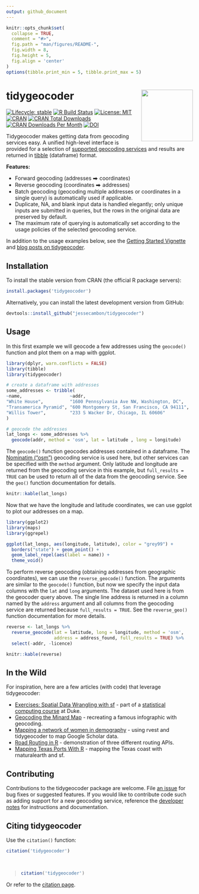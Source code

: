 ```yaml
---
output: github_document
---
```


<!-- README.md is generated from README.Rmd. Please edit that file directly and reknit -->

```r
knitr::opts_chunk$set(
  collapse = TRUE,
  comment = "#>",
  fig.path = "man/figures/README-",
  fig.width = 8,
  fig.height = 5,
  fig.align = 'center'
)
options(tibble.print_min = 5, tibble.print_max = 5)
```

# tidygeocoder<a href='https://jessecambon.github.io/tidygeocoder/'><img src="man/figures/tidygeocoder_hex.png" align="right" height="139px"/></a>

<!-- badges: start -->
[![Lifecycle: stable](https://img.shields.io/badge/lifecycle-stable-brightgreen.svg)](https://lifecycle.r-lib.org/articles/stages.html#stable)
[![R Build Status](https://github.com/jessecambon/tidygeocoder/workflows/R-CMD-check/badge.svg)](https://github.com/jessecambon/tidygeocoder/actions?workflow=R-CMD-check)
[![License: MIT](https://img.shields.io/badge/License-MIT-yellow.svg)](https://github.com/jessecambon/tidygeocoder/blob/master/LICENSE.md)
[![CRAN](https://www.r-pkg.org/badges/version/tidygeocoder)](https://cran.r-project.org/package=tidygeocoder)
[![CRAN Total Downloads](http://cranlogs.r-pkg.org/badges/grand-total/tidygeocoder)](https://CRAN.R-project.org/package=tidygeocoder)
[![CRAN Downloads Per Month](http://cranlogs.r-pkg.org/badges/tidygeocoder)](https://cran.r-project.org/package=tidygeocoder)
[![DOI](https://zenodo.org/badge/DOI/10.5281/zenodo.4686074.svg)](https://doi.org/10.5281/zenodo.4686074)
<!-- badges: end -->

Tidygeocoder makes getting data from geocoding services easy. A unified high-level interface is provided for a selection of [supported geocoding services](https://jessecambon.github.io/tidygeocoder/articles/geocoder_services.html) and results are returned in [tibble](https://tibble.tidyverse.org/) (dataframe) format.

**Features:**

- Forward geocoding (addresses ⮕ coordinates)
- Reverse geocoding (coordinates ⮕ addresses)
- Batch geocoding (geocoding multiple addresses or coordinates in a single query) is automatically used if applicable.
- Duplicate, NA, and blank input data is handled elegantly; only unique inputs are submitted in queries, but the rows in the original data are preserved by default.
- The maximum rate of querying is automatically set according to the usage policies of the selected geocoding service.

In addition to the usage examples below, see the [Getting Started Vignette](https://jessecambon.github.io/tidygeocoder/articles/tidygeocoder.html) and [blog posts on tidygeocoder](https://jessecambon.github.io/tag/tidygeocoder).

## Installation

To install the stable version from CRAN (the official R package servers):

```r
install.packages('tidygeocoder')
```

Alternatively, you can install the latest development version from GitHub:

```r
devtools::install_github("jessecambon/tidygeocoder")
```

## Usage

In this first example we will geocode a few addresses using the `geocode()` function and plot them on a map with ggplot.

```r
library(dplyr, warn.conflicts = FALSE)
library(tibble)
library(tidygeocoder)

# create a dataframe with addresses
some_addresses <- tribble(
~name,                  ~addr,
"White House",          "1600 Pennsylvania Ave NW, Washington, DC",
"Transamerica Pyramid", "600 Montgomery St, San Francisco, CA 94111",     
"Willis Tower",         "233 S Wacker Dr, Chicago, IL 60606"                                  
)

# geocode the addresses
lat_longs <- some_addresses %>%
  geocode(addr, method = 'osm', lat = latitude , long = longitude)
```

The `geocode()` function geocodes addresses contained in a dataframe. The [Nominatim ("osm")](https://nominatim.org/) geocoding service is used here, but other services can be specified with the `method` argument. Only latitude and longitude are returned from the geocoding service in this example, but `full_results = TRUE` can be used to return all of the data from the geocoding service. See the `geo()` function documentation for details.

```r
knitr::kable(lat_longs)
```

Now that we have the longitude and latitude coordinates, we can use ggplot to plot our addresses on a map.

```r
library(ggplot2)
library(maps)
library(ggrepel)

ggplot(lat_longs, aes(longitude, latitude), color = "grey99") +
  borders("state") + geom_point() +
  geom_label_repel(aes(label = name)) +
  theme_void()
```

To perform reverse geocoding (obtaining addresses from geographic coordinates), we can use the `reverse_geocode()` function. The arguments are similar to the `geocode()` function, but now we specify the input data columns with the `lat` and `long` arguments. The dataset used here is from the geocoder query above. The single line address is returned in a column named by the `address` argument and all columns from the geocoding service are returned because `full_results = TRUE`. See the `reverse_geo()` function documentation for more details.

<!-- 
Removing the licence column is done just to prevent a note from 
occurring in automated CRAN checks for an improper/old link.
-->
```r
reverse <- lat_longs %>%
  reverse_geocode(lat = latitude, long = longitude, method = 'osm',
                  address = address_found, full_results = TRUE) %>%
  select(-addr, -licence)
```

```r
knitr::kable(reverse)
```

## In the Wild

For inspiration, here are a few articles (with code) that leverage tidygeocoder:

- [Exercises: Spatial Data Wrangling with sf](http://www2.stat.duke.edu/courses/Spring21/sta323.001/exercises/lec_12.html) - part of a [statistical computing course](http://www2.stat.duke.edu/courses/Spring21/sta323.001/) at Duke.
- [Geocoding the Minard Map](https://www.jla-data.net/eng/minard-map-tidygeocoder/) - recreating a famous infographic with geocoding.
- [Mapping a network of women in demography](https://www.monicaalexander.com/posts/2021-21-02-mapping/) - using rvest and tidygeocoder to map Google Scholar data.
- [Road Routing in R](https://www.jla-data.net/eng/routing-in-r-context/) - demonstration of three different routing APIs.
- [Mapping Texas Ports With R](https://www.sharpsightlabs.com/blog/mapping-texas-ports-with-r-part1/) - mapping the Texas coast with rnaturalearth and sf.

## Contributing

Contributions to the tidygeocoder package are welcome. File [an issue](https://github.com/jessecambon/tidygeocoder/issues) for bug fixes or suggested features. If you would like to contribute code such as adding support for a new geocoding service, reference the [developer notes](https://jessecambon.github.io/tidygeocoder/articles/developer_notes.html) for instructions and documentation.

## Citing tidygeocoder

Use the `citation()` function:

``` r
citation('tidygeocoder')
```

</br>

<blockquote>
```r
citation('tidygeocoder')
```
</blockquote>

Or refer to the [citation page](https://jessecambon.github.io/tidygeocoder/authors.html).
